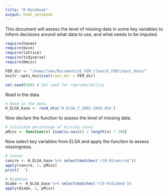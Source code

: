 ```yaml
---
title: "R Notebook"
output: html_notebook
---
```


This document will assess the level of missing data in some key variables to inform decisions around what data to use, and what needs to be imputed. 

```r

require(haven)
require(mice)
require(lattice)
require(tidyverse)
require(Hmisc)

FEM_dir <- "/home/luke/Documents/E_FEM_clean/E_FEM/input_data/"
knitr::opts_knit$set(root.dir = FEM_dir)

set.seed(500) # Set seed for reproducibility

```

Read in the data.

```r

# Read in the data.
H_ELSA_base <- read_dta('H_ELSA_f_2002-2016.dta')

```

Now declare the function to assess the level of missing data.

```r

# Calculate percentage of missing cases
pMiss <- function(x) {sum(is.na(x)) / length(x) * 100}

```

Now select key variables from ELSA and apply the function to assess missingness.

```r

# Cancer
cancre <- H_ELSA_base %>% select(matches('r[0-9]cancre$'))
apply(cancre, 2, pMiss)
print(' ')

# Diabetes
diabe <- H_ELSA_base %>% select(matches('r[0-9]diabe$'))
apply(diabe, 2, pMiss)


```




























